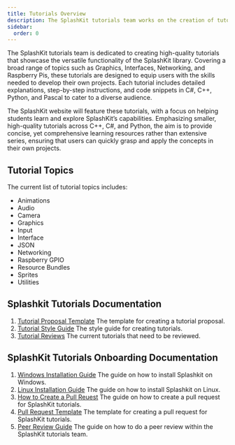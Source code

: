 ```yaml
---
title: Tutorials Overview
description: The SplashKit tutorials team works on the creation of tutorials using the SplashKit library.
sidebar:
  order: 0
---
```



The SplashKit tutorials team is dedicated to creating high-quality tutorials that showcase the versatile functionality of the SplashKit library. Covering a broad range of topics such as Graphics, Interfaces, Networking, and Raspberry Pis, these tutorials are designed to equip users with the skills needed to develop their own projects. Each tutorial includes detailed explanations, step-by-step instructions, and code snippets in C#, C++, Python, and Pascal to cater to a diverse audience.

The SplashKit website will feature these tutorials, with a focus on helping students learn and explore SplashKit’s capabilities. Emphasizing smaller, high-quality tutorials across C++, C#, and Python, the aim is to provide concise, yet comprehensive learning resources rather than extensive series, ensuring that users can quickly grasp and apply the concepts in their own projects.


## Tutorial Topics

The current list of tutorial topics includes:

- Animations
- Audio
- Camera
- Graphics
- Input
- Interface
- JSON
- Networking
- Raspberry GPIO
- Resource Bundles
- Sprites
- Utilities

## Splashkit Tutorials Documentation

1. [Tutorial Proposal Template](/products/splashkit/splashkit-tutorials/documentation/1-tutorial-proposal-template) The template for creating a tutorial proposal.
2. [Tutorial Style Guide](/products/splashkit/splashkit-tutorials/documentation/2-tutorial-style-guide) The style guide for creating tutorials.
3. [Tutorial Reviews](/products/splashkit/splashkit-tutorials/documentation/3-tutorial-reviews) The current tutorials that need to be reviewed.

## SplashKit Tutorials Onboarding Documentation

1. [Windows Installation Guide](/products/splashkit/splashkit-tutorials/onboarding/01-windows-installation) The guide on how to install Splashkit on Windows.
2. [Linux Installation Guide](/products/splashkit/splashkit-tutorials/onboarding/02-linux-installation) The guide on how to install Splashkit on Linux.
3. [How to Create a Pull Reuest](/products/splashkit/splashkit-tutorials/onboarding/03-pull-request) The guide on how to create a pull request for SplashKit tutorials.
4. [Pull Request Template](/products/splashkit/splashkit-tutorials/onboarding/04-pull-request-template) The template for creating a pull request for SplashKit tutorials.
5. [Peer Review Guide](/products/splashkit/splashkit-tutorials/onboarding/05-peer-review) The guide on how to do a peer review within the SplashKit tutorials team.
